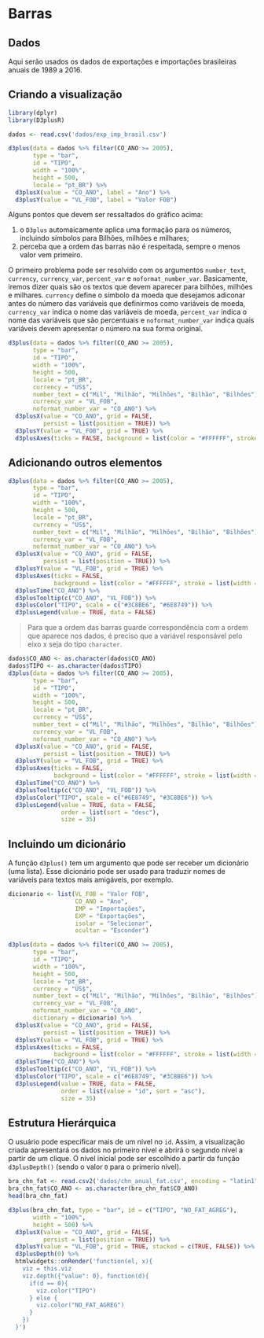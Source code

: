 # Barras

## Dados

Aqui serão usados os dados de exportações e importações brasileiras anuais de 1989 a 2016.

## Criando a visualização

```r
library(dplyr)
library(D3plusR)

dados <- read.csv('dados/exp_imp_brasil.csv')

d3plus(data = dados %>% filter(CO_ANO >= 2005),
       type = "bar",
       id = "TIPO",
       width = "100%",
       height = 500, 
       locale = "pt_BR") %>% 
  d3plusX(value = "CO_ANO", label = "Ano") %>% 
  d3plusY(value = "VL_FOB", label = "Valor FOB")
```

Alguns pontos que devem ser ressaltados do gráfico acima:

1. o `D3plus` automaicamente aplica uma formação para os números, incluindo símbolos para Bilhões, milhões e milhares;
2. perceba que a ordem das barras não é respeitada, sempre o menos valor vem primeiro.

O primeiro problema pode ser resolvido com os argumentos `number_text`, `currency`, `currency_var`, `percent_var` e `noformat_number_var`. Basicamente, iremos dizer quais são os textos que devem aparecer para bilhões, milhões e milhares. `currency` define o símbolo da moeda que desejamos adiconar antes do número das variáveis que definirmos como variáveis de moeda, `currency_var` indica o nome das variáveis de moeda, `percent_var` indica o nome das variáveis que são percentuais e `noformat_number_var` indica quais variáveis devem apresentar o número na sua forma original.

```r
d3plus(data = dados %>% filter(CO_ANO >= 2005),
       type = "bar",
       id = "TIPO",
       width = "100%",
       height = 500, 
       locale = "pt_BR",
       currency = "US$",
       number_text = c("Mil", "Milhão", "Milhões", "Bilhão", "Bilhões"),
       currency_var = "VL_FOB",
       noformat_number_var = "CO_ANO") %>%
  d3plusX(value = "CO_ANO", grid = FALSE,
          persist = list(position = TRUE)) %>% 
  d3plusY(value = "VL_FOB", grid = TRUE) %>% 
  d3plusAxes(ticks = FALSE, background = list(color = "#FFFFFF", stroke = list(width = 0)))
```

## Adicionando outros elementos

```r
d3plus(data = dados %>% filter(CO_ANO >= 2005),
       type = "bar",
       id = "TIPO",
       width = "100%",
       height = 500, 
       locale = "pt_BR",
       currency = "US$",
       number_text = c("Mil", "Milhão", "Milhões", "Bilhão", "Bilhões"),
       currency_var = "VL_FOB",
       noformat_number_var = "CO_ANO") %>%
  d3plusX(value = "CO_ANO", grid = FALSE,
          persist = list(position = TRUE)) %>% 
  d3plusY(value = "VL_FOB", grid = TRUE) %>% 
  d3plusAxes(ticks = FALSE,
             background = list(color = "#FFFFFF", stroke = list(width = 0))) %>% 
  d3plusTime("CO_ANO") %>% 
  d3plusTooltip(c("CO_ANO", "VL_FOB")) %>% 
  d3plusColor("TIPO", scale = c("#3C8BE6", "#6E8749")) %>% 
  d3plusLegend(value = TRUE, data = FALSE) 
```

> Para que a ordem das barras guarde correspondência com a ordem que aparece nos dados, é preciso que a variável responsável pelo eixo x seja do tipo `character`.

```r
dados$CO_ANO <- as.character(dados$CO_ANO)
dados$TIPO <- as.character(dados$TIPO)
d3plus(data = dados %>% filter(CO_ANO >= 2005),
       type = "bar",
       id = "TIPO",
       width = "100%",
       height = 500, 
       locale = "pt_BR",
       currency = "US$",
       number_text = c("Mil", "Milhão", "Milhões", "Bilhão", "Bilhões"),
       currency_var = "VL_FOB",
       noformat_number_var = "CO_ANO") %>%
  d3plusX(value = "CO_ANO", grid = FALSE,
          persist = list(position = TRUE)) %>% 
  d3plusY(value = "VL_FOB", grid = TRUE) %>% 
  d3plusAxes(ticks = FALSE,
             background = list(color = "#FFFFFF", stroke = list(width = 0))) %>% 
  d3plusTime("CO_ANO") %>% 
  d3plusTooltip(c("CO_ANO", "VL_FOB")) %>% 
  d3plusColor("TIPO", scale = c("#6E8749", "#3C8BE6")) %>% 
  d3plusLegend(value = TRUE, data = FALSE,
               order = list(sort = "desc"),
               size = 35)
```

## Incluindo um dicionário

A função `d3plus()` tem um argumento que pode ser receber um dicionário (uma lista). Esse dicionário pode ser usado para traduzir nomes de variáveis para textos mais amigáveis, por exemplo.

```r
dicionario <- list(VL_FOB = "Valor FOB",
                   CO_ANO = "Ano",
                   IMP = "Importações",
                   EXP = "Exportações",
                   isolar = "Selecionar",
                   ocultar = "Esconder")

d3plus(data = dados %>% filter(CO_ANO >= 2005),
       type = "bar",
       id = "TIPO",
       width = "100%",
       height = 500, 
       locale = "pt_BR",
       currency = "US$",
       number_text = c("Mil", "Milhão", "Milhões", "Bilhão", "Bilhões"),
       currency_var = "VL_FOB",
       noformat_number_var = "CO_ANO",
       dictionary = dicionario) %>%
  d3plusX(value = "CO_ANO", grid = FALSE,
          persist = list(position = TRUE)) %>% 
  d3plusY(value = "VL_FOB", grid = TRUE) %>% 
  d3plusAxes(ticks = FALSE,
             background = list(color = "#FFFFFF", stroke = list(width = 0))) %>% 
  d3plusTime("CO_ANO") %>% 
  d3plusTooltip(c("CO_ANO", "VL_FOB")) %>% 
  d3plusColor("TIPO", scale = c("#6E8749", "#3C8BE6")) %>% 
  d3plusLegend(value = TRUE, data = FALSE,
               order = list(value = "id", sort = "asc"),
               size = 35)
```

## Estrutura Hierárquica 

O usuário pode especificar mais de um nível no `id`. Assim, a visualização criada apresentará os dados no primeiro nível e abrirá o segundo nível a partir de um clique. O nível inicial pode ser escolhido a partir da função `d3plusDepth()` (sendo o valor `0` para o primerio nível).

```r
bra_chn_fat <- read.csv2('dados/chn_anual_fat.csv', encoding = "latin1")
bra_chn_fat$CO_ANO <- as.character(bra_chn_fat$CO_ANO)
head(bra_chn_fat)

d3plus(bra_chn_fat, type = "bar", id = c("TIPO", "NO_FAT_AGREG"),
       width = "100%",
       height = 500) %>% 
  d3plusX(value = "CO_ANO", grid = FALSE, 
          persist = list(position = TRUE)) %>% 
  d3plusY(value = "VL_FOB", grid = TRUE, stacked = c(TRUE, FALSE)) %>% 
  d3plusDepth(0) %>% 
  htmlwidgets::onRender('function(el, x){
    viz = this.viz
    viz.depth({"value": 0}, function(d){
      if(d == 0){
        viz.color("TIPO")
      } else {
        viz.color("NO_FAT_AGREG")
      }
    })
  }')
```


